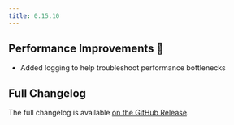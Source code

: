 ```yaml
---
title: 0.15.10
---
```


## Performance Improvements 🚀

- Added logging to help troubleshoot performance bottlenecks

## Full Changelog

The full changelog is available [on the GitHub Release](https://github.com/paradedb/paradedb/releases/tag/v0.15.10).
